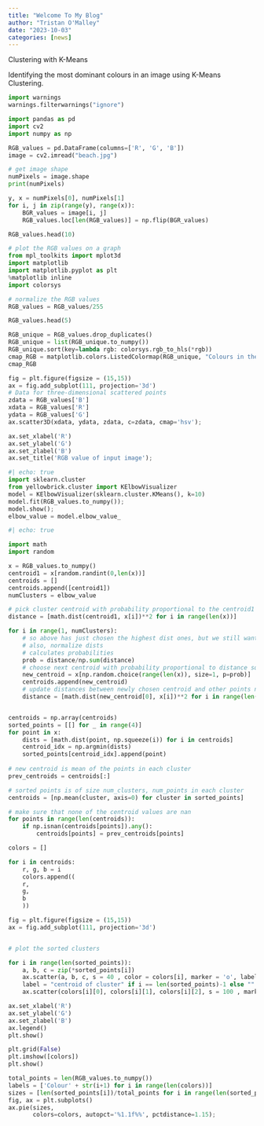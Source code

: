 ```yaml
---
title: "Welcome To My Blog"
author: "Tristan O'Malley"
date: "2023-10-03"
categories: [news]
---
```


\Huge Clustering with K-Means

Identifying the most dominant colours in an image using K-Means Clustering.


```python

import warnings
warnings.filterwarnings("ignore")

import pandas as pd
import cv2
import numpy as np

RGB_values = pd.DataFrame(columns=['R', 'G', 'B'])
image = cv2.imread("beach.jpg")

# get image shape
numPixels = image.shape
print(numPixels)

y, x = numPixels[0], numPixels[1]
for i, j in zip(range(y), range(x)):
    BGR_values = image[i, j]
    RGB_values.loc[len(RGB_values)] = np.flip(BGR_values)

RGB_values.head(10)
```


```python
# plot the RGB values on a graph
from mpl_toolkits import mplot3d
import matplotlib
import matplotlib.pyplot as plt
%matplotlib inline
import colorsys

# normalize the RGB values
RGB_values = RGB_values/255

RGB_values.head(5)

RGB_unique = RGB_values.drop_duplicates()
RGB_unique = list(RGB_unique.to_numpy())
RGB_unique.sort(key=lambda rgb: colorsys.rgb_to_hls(*rgb))
cmap_RGB = matplotlib.colors.ListedColormap(RGB_unique, "Colours in the image")
cmap_RGB
```

```python
fig = plt.figure(figsize = (15,15))
ax = fig.add_subplot(111, projection='3d')
# Data for three-dimensional scattered points
zdata = RGB_values['B']
xdata = RGB_values['R']
ydata = RGB_values['G']
ax.scatter3D(xdata, ydata, zdata, c=zdata, cmap='hsv');

ax.set_xlabel('R')
ax.set_ylabel('G')
ax.set_zlabel('B')
ax.set_title('RGB value of input image');
```

```python
#| echo: true
import sklearn.cluster
from yellowbrick.cluster import KElbowVisualizer
model = KElbowVisualizer(sklearn.cluster.KMeans(), k=10)
model.fit(RGB_values.to_numpy());
model.show();
elbow_value = model.elbow_value_
```

```python
#| echo: true

import math
import random

x = RGB_values.to_numpy()
centroid1 = x[random.randint(0,len(x))]
centroids = []
centroids.append([centroid1])
numClusters = elbow_value

# pick cluster centroid with probability proportional to the centroid1
distance = [math.dist(centroid1, x[i])**2 for i in range(len(x))]

for i in range(1, numClusters):
    # so above has just chosen the highest dist ones, but we still want random choice where the probability is depending on the distance
    # also, normalize dists
    # calculates probabilities
    prob = distance/np.sum(distance)
    # choose next centroid with probability proportional to distance squared
    new_centroid = x[np.random.choice(range(len(x)), size=1, p=prob)]
    centroids.append(new_centroid)
    # update distances between newly chosen centroid and other points now
    distance = [math.dist(new_centroid[0], x[i])**2 for i in range(len(x))]


centroids = np.array(centroids)
sorted_points = [[] for _ in range(4)]
for point in x:
    dists = [math.dist(point, np.squeeze(i)) for i in centroids]
    centroid_idx = np.argmin(dists)
    sorted_points[centroid_idx].append(point)
    
# new centroid is mean of the points in each cluster
prev_centroids = centroids[:]

# sorted points is of size num_clusters, num_points in each cluster
centroids = [np.mean(cluster, axis=0) for cluster in sorted_points]

# make sure that none of the centroid values are nan
for points in range(len(centroids)):
    if np.isnan(centroids[points]).any():
        centroids[points] = prev_centroids[points]
```

```python
colors = []

for i in centroids:
    r, g, b = i
    colors.append((
    r,
    g,
    b
    ))

fig = plt.figure(figsize = (15,15))
ax = fig.add_subplot(111, projection='3d')


# plot the sorted clusters

for i in range(len(sorted_points)):
    a, b, c = zip(*sorted_points[i])
    ax.scatter(a, b, c, s = 40 , color = colors[i], marker = 'o', label = "cluster "+str(i))
    label = "centroid of cluster" if i == len(sorted_points)-1 else ""
    ax.scatter(colors[i][0], colors[i][1], colors[i][2], s = 100 , marker = 'x', color = [0,0,0], label = label)

ax.set_xlabel('R')
ax.set_ylabel('G')
ax.set_zlabel('B')
ax.legend()
plt.show()

```

```python
plt.grid(False)
plt.imshow([colors])
plt.show()
```

```python
total_points = len(RGB_values.to_numpy())
labels = ['Colour' + str(i+1) for i in range(len(colors))]
sizes = [len(sorted_points[i])/total_points for i in range(len(sorted_points))]
fig, ax = plt.subplots()
ax.pie(sizes,
       colors=colors, autopct='%1.1f%%', pctdistance=1.15);
```